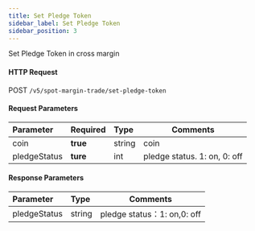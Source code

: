 ```yaml
---
title: Set Pledge Token
sidebar_label: Set Pledge Token
sidebar_position: 3
---
```

Set Pledge Token in cross margin

#### HTTP Request
POST `/v5/spot-margin-trade/set-pledge-token`

#### Request Parameters
| Parameter | Required | Type | Comments|
|:----- |:-------|:-----|------ |
|coin |**true** |string |coin|
|pledgeStatus |**ture** |int |pledge status. 1: on, 0: off|

#### Response Parameters
| Parameter | Type | Comments|
|:----- |:-----|----- |
|pledgeStatus |string |pledge status：1: on,0: off |
